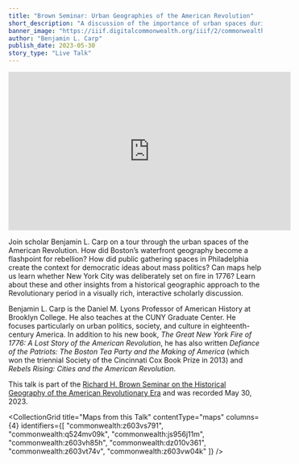 ```yaml
---
title: "Brown Seminar: Urban Geographies of the American Revolution"
short_description: "A discussion of the importance of urban spaces during the American Revolution"
banner_image: "https://iiif.digitalcommonwealth.org/iiif/2/commonwealth:q524mv10b/2936,5773,4878,2508/pct:50/0/default.jpg"
author: "Benjamin L. Carp"
publish_date: 2023-05-30
story_type: "Live Talk"
---
```


<iframe width="560" height="315" src="https://www.youtube.com/embed/P1hpUazmU2Y?si=xyv6QOm2mBBVqw-P" title="YouTube video player" frameborder="0" allow="accelerometer; autoplay; clipboard-write; encrypted-media; gyroscope; picture-in-picture; web-share" referrerpolicy="strict-origin-when-cross-origin" allowfullscreen></iframe>

Join scholar Benjamin L. Carp on a tour through the urban spaces of the American Revolution. How did Boston’s waterfront geography become a flashpoint for rebellion? How did public gathering spaces in Philadelphia create the context for democratic ideas about mass politics? Can maps help us learn whether New York City was deliberately set on fire in 1776? Learn about these and other insights from a historical geographic approach to the Revolutionary period in a visually rich, interactive scholarly discussion.

Benjamin L. Carp is the Daniel M. Lyons Professor of American History at Brooklyn College. He also teaches at the CUNY Graduate Center. He focuses particularly on urban politics, society, and culture in eighteenth-century America. In addition to his new book, *The Great New York Fire of 1776: A Lost Story of the American Revolution*, he has also written *Defiance of the Patriots: The Boston Tea Party and the Making of America* (which won the triennial Society of the Cincinnati Cox Book Prize in 2013) and *Rebels Rising: Cities and the American Revolution*.

This talk is part of the [Richard H. Brown Seminar on the Historical Geography of the American Revolutionary Era](https://www.leventhalmap.org/tags/richard-h.-brown-seminar/) and was recorded May 30, 2023.

<CollectionGrid
    title="Maps from this Talk"
    contentType="maps"
    columns={4}
    identifiers={[
        "commonwealth:z603vs791",
        "commonwealth:q524mv09k",
        "commonwealth:js956j11m",
        "commonwealth:z603vh85h",
        "commonwealth:dz010v361",
        "commonwealth:z603vt74v",
        "commonwealth:z603vw04k"
    ]}
/>